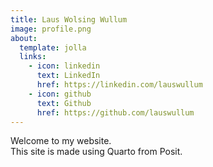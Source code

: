 ```yaml
---
title: Laus Wolsing Wullum
image: profile.png
about:
  template: jolla
  links:
    - icon: linkedin
      text: LinkedIn
      href: https://linkedin.com/lauswullum
    - icon: github
      text: Github
      href: https://github.com/lauswullum
---
```



Welcome to my website.  
This site is made using Quarto from Posit.
